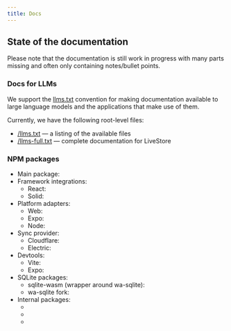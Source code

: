 ```yaml
---
title: Docs
---
```



<CardGrid>
  <LinkCard
    title="Getting Started"
    description="Learn how to get started with LiveStore"
    href="/getting-started/react-web"
  />
  <LinkCard
    title="Evaluation"
    description="Evaluate LiveStore for your use case"
    href="/evaluation/design-decisions"
  />
  <LinkCard
    title="Reference"
    description="Reference documentation for LiveStore"
    href="/reference/concepts"
  />
  <LinkCard
    title="Patterns"
    description="A collection of patterns for using LiveStore in different scenarios"
    href="/patterns/anonymous-user-transition/"
  />
  <LinkCard
    title="Community"
    description="Community resources for LiveStore"
    href="/misc/community"
  />
  <LinkCard
    title="Contributing"
    description="Contributing to LiveStore"
    href="/contributing/contributing"
  />
</CardGrid>

## State of the documentation

Please note that the documentation is still work in progress with many parts missing and often only containing notes/bullet points.

### Docs for LLMs

We support the [llms.txt](https://llmstxt.org/) convention for making documentation available to large language models and the applications that make use of them.

Currently, we have the following root-level files:

- [/llms.txt](/llms.txt) — a listing of the available files
- [/llms-full.txt](/llms-full.txt) — complete documentation for LiveStore

### NPM packages

- Main package: <NpmLink packageName="livestore" />
- Framework integrations:
  - React: <NpmLink packageName="react" />
  - Solid: <NpmLink packageName="solid" />
- Platform adapters:
  - Web: <NpmLink packageName="adapter-web" />
  - Expo: <NpmLink packageName="adapter-expo" />
  - Node: <NpmLink packageName="adapter-node" />
- Sync provider:
  - Cloudflare: <NpmLink packageName="sync-cf" />
  - Electric: <NpmLink packageName="sync-electric" />
- Devtools:
  - Vite: <NpmLink packageName="devtools-vite" />
  - Expo: <NpmLink packageName="devtools-expo" />
- SQLite packages:
  - sqlite-wasm (wrapper around wa-sqlite): <NpmLink packageName="sqlite-wasm" />
  - wa-sqlite fork: <NpmLink packageName="wa-sqlite" />
- Internal packages:
  - <NpmLink packageName="peer-deps" />
  - <NpmLink packageName="utils" />
  - <NpmLink packageName="common" />
  